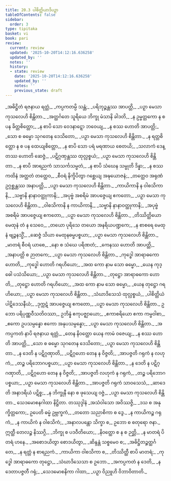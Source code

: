 ```yaml
---
title: 20.3 ပါစိတ္တိယာဒိပဉှာ
tableOfContents: false
sidebar:
  order: 3
type: tipitaka
basket: vi
book: pari
review:
  current: review
  updated: '2025-10-20T14:12:16.636258'
  updated_by: ''
  notes: ''
  history:
  - state: review
    date: '2025-10-20T14:12:16.636258'
    updated_by: ''
    notes: ''
    previous_state: draft
---
```



<DynamicBreadcrumb />


<ReviewStatus review={frontmatter.review} showDetails={true} />

<HypothesisAnnotation frontmatter={frontmatter} />

<Division number="481" book="pari" e="ch" v="5" p="377">

<Paragraph number="2369" type="verses" book="pari">
_အဓိဋ္ဌိတံ ရဇနာယ ရတ္တံ,_  
_ကပ္ပကတမ္ပိ သန္တံ;_  
_ပရိဘုဉ္ဇန္တဿ အာပတ္တိ,_  
_ပဉှာ မေသာ ကုသလေဟိ စိန္တိတာ._  

</Paragraph>

<Paragraph number="2370" type="verses" book="pari">
_အတ္ထင်္ဂတေ သူရိယေ ဘိက္ခု မံသာနိ ခါဒတိ,_  
_န ဥမ္မတ္တကော န စ ပန ခိတ္တစိတ္တော;_  
_န စာပိ သော ဝေဒနာဋ္ဋော ဘဝေယျ,_  
_န စဿ ဟောတိ အာပတ္တိ;_  
_သော စ ဓမ္မော သုဂတေန ဒေသိတော,_  
_ပဉှာ မေသာ ကုသလေဟိ စိန္တိတာ._  

</Paragraph>

<Paragraph number="2371" type="verses" book="pari">
_န ရတ္တစိတ္တော န စ ပန ထေယျစိတ္တော,_  
_န စာပိ သော ပရံ မရဏာယ စေတယိ;_  
_သလာကံ ဒေန္တဿ ဟောတိ ဆေဇ္ဇံ,_  
_ပဋိဂ္ဂဏှန္တဿ ထုလ္လစ္စယံ;_  
_ပဉှာ မေသာ ကုသလေဟိ စိန္တိတာ._  

</Paragraph>

<Paragraph number="2372" type="verses" book="pari">
_န စာပိ အာရညကံ သာသင်္ကသမ္မတံ,_  
_န စာပိ သံဃေန သမ္မုတိ ဒိန္နာ;_  
_န စဿ ကထိနံ အတ္ထတံ တတ္ထေဝ,_  
_စီဝရံ နိက္ခိပိတွာ ဂစ္ဆေယျ အဍ္ဎယောဇနံ;_  
_တတ္ထေဝ အရုဏံ ဥဂ္ဂစ္ဆန္တဿ အနာပတ္တိ,_  
_ပဉှာ မေသာ ကုသလေဟိ စိန္တိတာ._  

</Paragraph>

<Paragraph number="2373" type="verses" book="pari">
_ကာယိကာနိ န ဝါစသိကာနိ,_  
_သဗ္ဗာနိ နာနာဝတ္ထုကာနိ;_  
_အပုဗ္ဗံ အစရိမံ အာပဇ္ဇေယျ ဧကတော,_  
_ပဉှာ မေသာ ကုသလေဟိ စိန္တိတာ._  

</Paragraph>

<Paragraph number="2374" type="verses" book="pari">
_ဝါစသိကာနိ န ကာယိကာနိ,_  
_သဗ္ဗာနိ နာနာဝတ္ထုကာနိ;_  
_အပုဗ္ဗံ အစရိမံ အာပဇ္ဇေယျ ဧကတော,_  
_ပဉှာ မေသာ ကုသလေဟိ စိန္တိတာ._  

</Paragraph>

<Paragraph number="2375" type="verses" book="pari">
_တိဿိတ္ထိယော မေထုနံ တံ န သေဝေ,_  
_တယော ပုရိသေ တယော အနရိယပဏ္ဍကေ;_  
_န စာစရေ မေထုနံ ဗျဉ္ဇနသ္မိံ,_  
_ဆေဇ္ဇံ သိယာ မေထုနဓမ္မပစ္စယာ;_  
_ပဉှာ မေသာ ကုသလေဟိ စိန္တိတာ._  

</Paragraph>

<Paragraph number="2376" type="verses" book="pari">
_မာတရံ စီဝရံ ယာစေ,_  
_နော စ သံဃေ ပရိဏတံ;_  
_ကေနဿ ဟောတိ အာပတ္တိ,_  
_အနာပတ္တိ စ ဉာတကေ;_  
_ပဉှာ မေသာ ကုသလေဟိ စိန္တိတာ._  

</Paragraph>

<Paragraph number="2377" type="verses" book="pari">
_ကုဒ္ဓေါ အာရာဓကော ဟောတိ,_  
_ကုဒ္ဓေါ ဟောတိ ဂရဟိယော;_  
_အထ ကော နာမ သော ဓမ္မော,_  
_ယေန ကုဒ္ဓေါ ပသံသိယော;_  
_ပဉှာ မေသာ ကုသလေဟိ စိန္တိတာ._  

</Paragraph>

<Paragraph number="2378" type="verses" book="pari">
_တုဋ္ဌော အာရာဓကော ဟောတိ,_  
_တုဋ္ဌော ဟောတိ ဂရဟိယော;_  
_အထ ကော နာမ သော ဓမ္မော,_  
_ယေန တုဋ္ဌော ဂရဟိယော;_  
_ပဉှာ မေသာ ကုသလေဟိ စိန္တိတာ._  

</Paragraph>

<Paragraph number="2379" type="verses" book="pari">
_သံဃာဒိသေသံ ထုလ္လစ္စယံ,_  
_ပါစိတ္တိယံ ပါဋိဒေသနီယံ;_  
_ဒုက္ကဋံ အာပဇ္ဇေယျ ဧကတော,_  
_ပဉှာ မေသာ ကုသလေဟိ စိန္တိတာ._  

</Paragraph>

<Paragraph number="2380" book="pari">
ဥဘော ပရိပုဏ္ဏဝီသတိဝဿာ,_  
ဥဘိန္နံ ဧကုပဇ္ဈာယော;_  
_ဧကာစရိယော ဧကာ ကမ္မဝါစာ,_  
_ဧကော ဥပသမ္ပန္နော ဧကော အနုပသမ္ပန္နော;_  
_ပဉှာ မေသာ ကုသလေဟိ စိန္တိတာ._  

</Paragraph>

<Paragraph number="2381" type="verses" book="pari">
_အကပ္ပကတံ နာပိ ရဇနာယ ရတ္တံ,_  
_တေန နိဝတ္ထော ယေန ကာမံ ဝဇေယျ;_  
_န စဿ ဟောတိ အာပတ္တိ,_  
_သော စ ဓမ္မော သုဂတေန ဒေသိတော;_  
_ပဉှာ မေသာ ကုသလေဟိ စိန္တိတာ._  

</Paragraph>

<Paragraph number="2382" type="verses" book="pari">
_န ဒေတိ န ပဋိဂ္ဂဏှာတိ,_  
_ပဋိဂ္ဂဟော တေန န ဝိဇ္ဇတိ;_  
_အာပဇ္ဇတိ ဂရုကံ န လဟုကံ,_  
_တဉ္စ ပရိဘောဂပစ္စယာ;_  
_ပဉှာ မေသာ ကုသလေဟိ စိန္တိတာ._  

</Paragraph>

<Paragraph number="2383" type="verses" book="pari">
_န ဒေတိ န ပဋိဂ္ဂဏှာတိ,_  
_ပဋိဂ္ဂဟော တေန န ဝိဇ္ဇတိ;_  
_အာပဇ္ဇတိ လဟုကံ န ဂရုကံ,_  
_တဉ္စ ပရိဘောဂပစ္စယာ;_  
_ပဉှာ မေသာ ကုသလေဟိ စိန္တိတာ._  

</Paragraph>

<Paragraph number="2384" type="verses" book="pari">
_အာပဇ္ဇတိ ဂရုကံ သာဝသေသံ,_  
_ဆာဒေတိ အနာဒရိယံ ပဋိစ္စ;_  
_န ဘိက္ခုနီ နော စ ဖုသေယျ ဝဇ္ဇံ,_  
_ပဉှာ မေသာ ကုသလေဟိ စိန္တိတာ._  


</Paragraph>
</Division>

<Paragraph number="2385" type="center" book="pari">
သေဒမောစနဂါထာ နိဋ္ဌိတာ.



</Paragraph>

<Paragraph number="2386" type="center" book="pari">
တဿုဒ္ဒါနံ


</Paragraph>

<Paragraph number="2387" type="verses" book="pari">
_အသံဝါသော အဝိဿဇ္ဇိ,_  
_ဒသ စ အနုက္ခိတ္တကော;_  
ဥပေတိ ဓမ္မံ ဥဗ္ဘက္ခကံ,_  
_တတော သညာစိကာ စ ဒွေ._  

</Paragraph>

<Paragraph number="2388" type="verses" book="pari">
_န ကာယိကဉ္စ ဂရုကံ,_  
_န ကာယိကံ န ဝါစသိကံ;_  
_အနာလပန္တော သိက္ခာ စ,_  
ဥဘော စ စတုရော ဇနာ._  

</Paragraph>

<Paragraph number="2389" type="verses" book="pari">
ဣတ္ထီ တေလဉ္စ နိဿဂ္ဂိ,_  
_ဘိက္ခု စ ပဒဝီတိယော;_  
_နိဝတ္ထော စ န စ ဉတ္တိ,_  
_န မာတရံ ပိတရံ ဟနေ._  

</Paragraph>

<Paragraph number="2390" type="verses" book="pari">
_အစောဒယိတွာ စောဒယိတွာ,_  
_ဆိန္ဒန္တံ သစ္စမေဝ စ;_  
_အဓိဋ္ဌိတဉ္စတ္ထင်္ဂတေ,_  
_န ရတ္တံ န စာရညကံ._  

</Paragraph>

<Paragraph number="2391" type="verses" book="pari">
_ကာယိကာ ဝါစသိကာ စ,_  
_တိဿိတ္ထီ စာပိ မာတရံ;_  
_ကုဒ္ဓေါ အာရာဓကော တုဋ္ဌော,_  
_သံဃာဒိသေသာ စ ဥဘော._  

</Paragraph>

<Paragraph number="2392" type="verses" book="pari">
_အကပ္ပကတံ န ဒေတိ,_  
_န ဒေတာပဇ္ဇတီ ဂရုံ;_  
_သေဒမောစနိကာ ဂါထာ,_  
_ပဉှာ ဝိညူဟိ ဝိဘာဝိတာတိ._
</Paragraph>